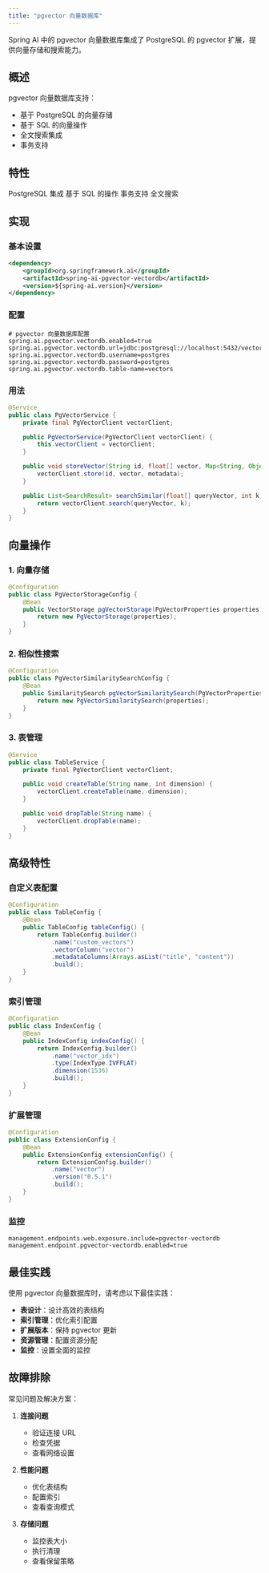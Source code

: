 ```yaml
---
title: "pgvector 向量数据库"
---
```


Spring AI 中的 pgvector 向量数据库集成了 PostgreSQL 的 pgvector 扩展，提供向量存储和搜索能力。

## 概述

pgvector 向量数据库支持：
- 基于 PostgreSQL 的向量存储
- 基于 SQL 的向量操作
- 全文搜索集成
- 事务支持

## 特性

<CardGroup cols={2}>
  <Card title="PostgreSQL" icon="database">
    PostgreSQL 集成
  </Card>
  <Card title="SQL" icon="code">
    基于 SQL 的操作
  </Card>
  <Card title="事务" icon="exchange-alt">
    事务支持
  </Card>
  <Card title="搜索" icon="search">
    全文搜索
  </Card>
</CardGroup>

## 实现

### 基本设置

```xml
<dependency>
    <groupId>org.springframework.ai</groupId>
    <artifactId>spring-ai-pgvector-vectordb</artifactId>
    <version>${spring-ai.version}</version>
</dependency>
```

### 配置

```properties
# pgvector 向量数据库配置
spring.ai.pgvector.vectordb.enabled=true
spring.ai.pgvector.vectordb.url=jdbc:postgresql://localhost:5432/vectordb
spring.ai.pgvector.vectordb.username=postgres
spring.ai.pgvector.vectordb.password=postgres
spring.ai.pgvector.vectordb.table-name=vectors
```

### 用法

```java
@Service
public class PgVectorService {
    private final PgVectorClient vectorClient;

    public PgVectorService(PgVectorClient vectorClient) {
        this.vectorClient = vectorClient;
    }

    public void storeVector(String id, float[] vector, Map<String, Object> metadata) {
        vectorClient.store(id, vector, metadata);
    }

    public List<SearchResult> searchSimilar(float[] queryVector, int k) {
        return vectorClient.search(queryVector, k);
    }
}
```

## 向量操作

### 1. 向量存储

```java
@Configuration
public class PgVectorStorageConfig {
    @Bean
    public VectorStorage pgVectorStorage(PgVectorProperties properties) {
        return new PgVectorStorage(properties);
    }
}
```

### 2. 相似性搜索

```java
@Configuration
public class PgVectorSimilaritySearchConfig {
    @Bean
    public SimilaritySearch pgVectorSimilaritySearch(PgVectorProperties properties) {
        return new PgVectorSimilaritySearch(properties);
    }
}
```

### 3. 表管理

```java
@Service
public class TableService {
    private final PgVectorClient vectorClient;

    public void createTable(String name, int dimension) {
        vectorClient.createTable(name, dimension);
    }

    public void dropTable(String name) {
        vectorClient.dropTable(name);
    }
}
```

## 高级特性

### 自定义表配置

```java
@Configuration
public class TableConfig {
    @Bean
    public TableConfig tableConfig() {
        return TableConfig.builder()
            .name("custom_vectors")
            .vectorColumn("vector")
            .metadataColumns(Arrays.asList("title", "content"))
            .build();
    }
}
```

### 索引管理

```java
@Configuration
public class IndexConfig {
    @Bean
    public IndexConfig indexConfig() {
        return IndexConfig.builder()
            .name("vector_idx")
            .type(IndexType.IVFFLAT)
            .dimension(1536)
            .build();
    }
}
```

### 扩展管理

```java
@Configuration
public class ExtensionConfig {
    @Bean
    public ExtensionConfig extensionConfig() {
        return ExtensionConfig.builder()
            .name("vector")
            .version("0.5.1")
            .build();
    }
}
```

### 监控

```properties
management.endpoints.web.exposure.include=pgvector-vectordb
management.endpoint.pgvector-vectordb.enabled=true
```

## 最佳实践

<Note>
使用 pgvector 向量数据库时，请考虑以下最佳实践：
</Note>

- **表设计**：设计高效的表结构
- **索引管理**：优化索引配置
- **扩展版本**：保持 pgvector 更新
- **资源管理**：配置资源分配
- **监控**：设置全面的监控

## 故障排除

常见问题及解决方案：

1. **连接问题**
   - 验证连接 URL
   - 检查凭据
   - 查看网络设置

2. **性能问题**
   - 优化表结构
   - 配置索引
   - 查看查询模式

3. **存储问题**
   - 监控表大小
   - 执行清理
   - 查看保留策略 